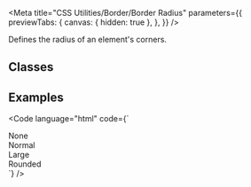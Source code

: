 
<Meta
  title="CSS Utilities/Border/Border Radius"
  parameters={{
    previewTabs: {
      canvas: { hidden: true },
    },
  }}
/>

<Banner label="Border Radius" section="CSS Utilities" color="yellow" puzzle />

<Lead>Defines the radius of an element's corners.</Lead>

## Classes

<CssBorderRadius />

## Examples

<Code language="html" code={`
<div class="has-border-primary has-radius-none p-small mb-small">None</div>
<div class="has-border-primary has-radius-normal p-small mb-small">Normal</div>
<div class="has-border-primary has-radius-large p-small mb-small">Large</div>
<div class="has-border-primary has-radius-rounded p-small mb-small">Rounded</div>
`} />

<Footer>
  <LinkCards>
    <LinkCard
      pageTitle="Foundation/Border & Radius"
      description="Clarification of how borders and border-radius are utilized"
    />
    <LinkCard
      pageTitle="Foundation/Design Tokens"
      description="We use design tokens to replace hard-coded values in order to ensure a better consistency"
    />
  </LinkCards>
</Footer>
